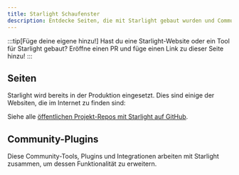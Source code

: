 ```yaml
---
title: Starlight Schaufenster
description: Entdecke Seiten, die mit Starlight gebaut wurden und Community-Tools, die Starlight erweitern!
---
```


:::tip[Füge deine eigene hinzu!]
Hast du eine Starlight-Website oder ein Tool für Starlight gebaut?
Eröffne einen PR und füge einen Link zu dieser Seite hinzu!
:::

## Seiten


Starlight wird bereits in der Produktion eingesetzt. Dies sind einige der Websiten, die im Internet zu finden sind:

<ShowcaseSites />

Siehe alle [öffentlichen Projekt-Repos mit Starlight auf GitHub](https://github.com/withastro/starlight/network/dependents).

## Community-Plugins


Diese Community-Tools, Plugins und Integrationen arbeiten mit Starlight zusammen, um dessen Funktionalität zu erweitern.

<CardGrid>
	<LinkCard
		href="https://www.feelback.dev/blog/new-astro-starlight-integration/"
		title="FeelBack"
		description="Füge deinen Dokumentseiten ein Benutzer-Feedback-System hinzu."
	/>
	<LinkCard
		href="https://github.com/HiDeoo/starlight-blog"
		title="starlight-blog"
		description="Erweitere deine Dokumentationsseite mit einen Blog."
	/>
	<LinkCard
		href="https://github.com/HiDeoo/starlight-links-validator"
		title="starlight-links-validator"
		description="Überprüfe deine Starlight-Seiten auf fehlerhafte Links."
	/>
	<LinkCard
		href="https://github.com/HiDeoo/starlight-typedoc"
		title="starlight-typedoc"
		description="Erzeuge Starlight-Seiten aus TypeScript mit TypeDoc."
	/>
	<LinkCard
		href="https://github.com/HiDeoo/starlight-openapi"
		title="starlight-openapi"
		description="Erstelle Dokumentationsseiten mithilfe OpenAPI/Swagger-Spezifikationen."
	/>
</CardGrid>
